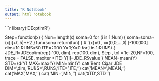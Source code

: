 ```yaml
---
title: "R Notebook"
output: html_notebook
---
```

```r
library('DEoptimR')


Step= function(x)
  {
  Num=length(x)
	soma=0
	for (i in 1:Num)
	  {
		soma=soma+(x[i]+0.5)**2
		}
	fun=soma
  return(fun)
  }
# f(x)=0 , x=(0,0,...,0) [-100,100]
dim=10
RUNS=50
ITE=2000
Y=0;X=0
for(i in 1:RUNS)
  {
  JDE_R=JDEoptim(rep(-100, dim), rep(100, dim), Step ,
         tol = 1e-20,NP=100, trace = FALSE,  maxiter =ITE)
  Y[i]=JDE_R$value
  }
MEAN=mean(Y)
STD=sd(Y)
MAX=max(Y)
MIN=min(Y)
cat('Bent_Cigar JDE DIM=',dim,'RUNS=',RUNS,'ITE=',ITE,'\n')
cat('MEAN=',MEAN,'\n')
cat('MAX',MAX,'\n')
cat('MIN=',MIN,'\n')
cat('STD',STD,'\n')
